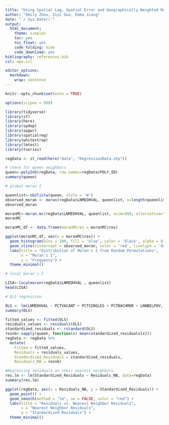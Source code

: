 ```yaml
---
title: "Using Spatial Lag, Spatial Error and Geographically Weighted Regression to Predict Median House Values in Philadelphia Block Groups"
author: "Emily Zhou, Ziyi Guo, Emma Jiang"
date: "`r Sys.Date()`"
output:
  html_document:
    theme: simplex
    toc: yes
    toc_float: yes
    code_folding: hide
    code_download: yes
bibliography: references.bib
csl: apa.csl 

editor_options:
  markdown:
    wrap: sentence
---
```


```r
knitr::opts_chunk$set(echo = TRUE)
```


```r

options(scipen = 999)

library(tidyverse)
library(sf)
library(here)
library(spdep)
library(spgwr)
library(spatialreg)
library(whitestrap)
library(lmtest)
library(tseries)
```


```r

regData <- st_read(here("data", "RegressionData.shp"))

```


```r
# check for queen neighbors
queen<-poly2nb(regData, row.names=regData$POLY_ID)
summary(queen)
```

```r

# global moran I

queenlist<-nb2listw(queen, style = 'W')
observed_moran <- moran(regData$LNMEDHVAL, queenlist, n=length(queenlist$neighbours), S0=Szero(queenlist))$`I` 
observed_moran
```


```r

moranMC<-moran.mc(regData$LNMEDHVAL, queenlist, nsim=999, alternative="two.sided") 
moranMC

```

```r


moranMC_df <- data.frame(moranMCres = moranMC$res)

ggplot(moranMC_df, aes(x = moranMC$res)) +
  geom_histogram(bins = 100, fill = 'blue', color = 'black', alpha = 0.7) +
  geom_vline(xintercept = observed_moran, color = 'red', linetype = 'dashed', size = 1.2) +
  labs(title = "Distribution of Moran's I from Random Permutations",
       x = "Moran's I",
       y = "Frequency") +
  theme_minimal()

```


```r

# local moran's I

LISA<-localmoran(regData$LNMEDHVAL , queenlist)
head(LISA)

```

```r

# OLS regression

OLS <- lm(LNMEDHVAL ~ PCTVACANT + PCTSINGLES + PCTBACHMOR + LNNBELPOV, data=regData)
summary(OLS)
```

```r

fitted_values <- fitted(OLS)
residuals_values <- residuals(OLS)
standardized_residuals <- rstandard(OLS)
resnb<-sapply(queen, function(x) mean(standardized_residuals[x]))
regData <- regData %>%
  mutate(
    Fitted = fitted_values,
    Residuals = residuals_values,
    Standardized_Residuals = standardized_residuals,
    Residuals_NB = resnb)

```


```r

#Regressing residuals on their nearest neighbors.
res.lm <- lm(Standardized_Residuals ~ Residuals_NB, data=regData)
summary(res.lm)

```

```r
ggplot(regData, aes(x = Residuals_NB, y = Standardized_Residuals)) +
  geom_point() +
  geom_smooth(method = "lm", se = FALSE, color = "red") +
  labs(title = "Residuals vs. Nearest Neighbor Residuals",
       x = "Nearest Neighbor Residuals",
       y = "Standardized Residuals") +
  theme_minimal()
```


